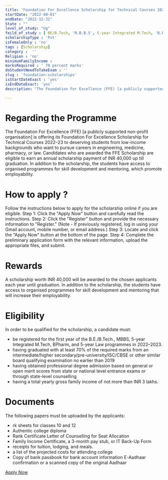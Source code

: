 ```yaml
---
title: 'Foundation For Excellence Scholarship for Technical Courses 2022-23'
startDate: "2022-08-01"
endDate: "2022-12-31"
State : ""
level_of_study: "Ug"
feild_of_study : [ BE/B.Tech, 'M.B.B.S', 5-year Integrated M.Tech, 'B.Pharm.' , 'Law']
scholarshipType : 'Pvt'
isFemaleOnly : 'no'
tags : [Scholarship]
category :  ''
Religion : 'no'
minimumFamilyIncome :
marksRequired : ' 70 percent marks'
doStudentNeedToTakeExam : ''
slug : 'foundation-scholarships'
isStartDateExact : 'yes'
isEndDateExact: 'yes'
description: "The Foundation For Excellence (FFE) [a publicly supported non-profit organisation] is offering its Foundation For Excellence Scholarship for Technical Courses 2022–23 to deserving students."

---
```


# Regarding the Programme

The Foundation For Excellence (FFE) [a publicly supported non-profit organisation] is offering its Foundation For Excellence Scholarship for Technical Courses 2022–23 to deserving 
students from low-income backgrounds who want to pursue careers in engineering, medicine, pharmacy, or law. Candidates who are awarded the FFE Scholarship are eligible to earn an 
annual scholarship payment of INR 40,000 up till graduation. In addition to the scholarship, the students have access to organised programmes for skill development and mentoring, which promote employability.


# How to apply ?

Follow the instructions below to apply for the scholarship online if you are eligible.
Step 1: Click the "Apply Now" button and carefully read the instructions.
Step 2: Click the "Register" button and provide the necessary information to "Register." (Note - If previously registered, log in using your Gmail account, mobile number, or email address.)
Step 3: Locate and click the "Apply Now" button at the bottom of the page.
Step 4: Complete the preliminary application form with the relevant information, upload the appropriate files, and submit.


# Rewards
A scholarship worth INR 40,000 will be awarded to the chosen applicants each year until graduation.
In addition to the scholarship, the students have access to organised programmes for skill development and mentoring that will increase their employability.


# Eligibility

In order to be qualified for the scholarship, a candidate must:

- be registered for the first year of the B.E./B.Tech., MBBS, 5-year Integrated M.Tech, BPharm, and 5-year Law programmes in 2022–2023.
- having graduated with at least 70% of the required marks from an intermediate/higher secondary/pre-university/ISC/CBSE or other similar board qualifying examination no earlier than 2019
- having obtained professional degree admission based on general or open merit scores from state or national level entrance exams or through state-level counselling
- having a total yearly gross family income of not more than INR 3 lakhs. 


# Documents
The following papers must be uploaded by the applicants:

-  rk sheets for classes 10 and 12
-  Authentic college diploma
-  Rank Certificate Letter of Counselling for Seat Allocation
-  Family Income Certificate, a 3-month pay stub, or IT Back-Up Form
-  receipts for tuition, lodging, and meals.
-  a list of the projected costs for attending college
-  Copy of bank passbook for bank account information E-Aadhaar confirmation or a scanned copy of the original Aadhaar


[Apply Now](https://ffe.org/scholarships/)
